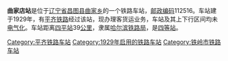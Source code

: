 {{noteTA
|1=zh-cn:始发车次; zh-hk:列車班次;
|2=zh-cn:车次; zh-hk:班次;
}}
{{Infobox China railway station 
|车站名称 = 曲家店站
|车站名称拼音 = 
|车站地址 = [[辽宁省|辽宁省]][[昌图县|昌图县]]
|归属 = [[哈尔滨铁路局|哈尔滨铁路局]]
|车站等级 = [[四等站_(中铁)|四等站]]
|线路 = [[平齐铁路|平齐铁路]]
}}
'''曲家店站'''是位于[[辽宁省|辽宁省]][[昌图县|昌图县]][[曲家乡|曲家乡]]的一个铁路车站，[[邮政编码|邮政编码]]112516。车站建于1929年，有[[平齐铁路|平齐铁路]]经过该站，现办理客货运业务，车站及其上下行区间均未[[电气化|电气化]]。车站距离[[四平站|四平站]]39[[公里|公里]]，隶属[[哈尔滨铁路局|哈尔滨铁路局]]，是[[四等站_(中铁)|四等站]]。

{{start rail box}}
{{s-inop|[[八面城站|八面城站]]}}
{{s-line|[[平齐铁路|平齐铁路]]}}
{{s-inop|[[三江口站|三江口站]]}}
{{end box}}
{{平齐铁路}}
{{铁路车站小作品}}
{{辽宁小作品}}

[[Category:平齐铁路车站|Category:平齐铁路车站]]
[[Category:1929年启用的铁路车站|Category:1929年启用的铁路车站]]
[[Category:铁岭市铁路车站|Category:铁岭市铁路车站]]